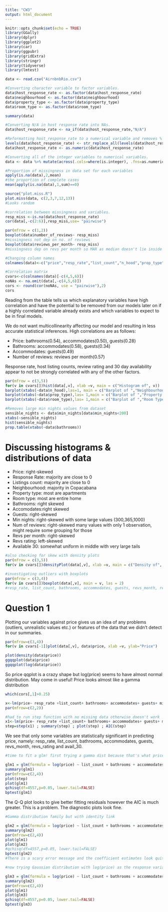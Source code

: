 ```yaml
---
title: "CW3"
output: html_document
---
```


```r
knitr::opts_chunk$set(echo = TRUE)
library(GGally)
library(dplyr)
library(ggplot2)
library(car)
library(ggpubr)
library(gridExtra)
library(stringr)
library(tidyverse)
library(lmtest)

data <- read.csv("AirnbnbRio.csv")
```


```r
#Converting character variable to factor variables.
data$host_response_rate <- as.factor(data$host_response_rate)
data$neighbourhood <- as.factor(data$neighbourhood)
data$property_type <- as.factor(data$property_type)
data$room_type <- as.factor(data$room_type)

summary(data)
```


```r
#Converting N/A in host response rate into NAs.
data$host_response_rate <- na_if(data$host_response_rate,"N/A")

#Reformatting host_response_rate to a numerical variable and removes % sign.
levels(data$host_response_rate) <- str_replace_all(levels(data$host_response_rate), "%", "")
data$host_response_rate <- as.numeric(data$host_response_rate)

#Converting all of the integer variables to numerical variables.
data <- data %>% mutate(across(.cols=where(is.integer), .fns=as.numeric))
```

```r
#Proportion of missingness in data set for each variables
apply(is.na(data),2,mean)
#the proportion of complete cases
mean(apply(is.na(data),1,sum)==0)

source("plot.miss.R")
plot.miss(data, c(2,3,7,12,13))
#Looks random

#correlation between missingness and variables.
resp_miss <-is.na(data$host_response_rate)
cor(data[,-c(2:6)],resp_miss,use= "pairwise")

par(mfrow = c(1,2))
boxplot(data$number_of_reviews~ resp_miss)
#missingness not dep on no. of reviews
boxplot(data$reviews_per_month~ resp_miss)
#missingness dep on revs per month so MAR as median doesn't lie inside the IQR
```

```r
#Changing column names
colnames(data)<-c("price","resp_rate","list_count","n_hood","prop_type","room_type", "bathrooms", "accommodates", "guests", "min_nights", "num_reviews", "revs_month", "revs_rating", "avail_30")
```

```r
#Correlation matrix
cvars<-c(colnames(data)[-c(4,5,6)])
noNAs <- na.omit(data[,-c(4,5,6)]) 
cors <- round(cor(noNAs, use = "pairwise"),2)
cors
```
Reading from the table tells us which explanatory variables have high correlation and have the potential to be removed from our models later on if a highly correlated variable already exists and which variables to expect to be in final models. 

We do not want multicollinearity affecting our model and resulting in less accurate statistical inferences.
High correlations are as follows:

* Price: bathrooms(0.54), accommodates(0.50), guests(0.28)
* Bathrooms: accommodates(0.58), guests(0.34)
* Accommodates: guests(0.49)
* Number of reviews: reviews per month(0.57)

Response rate, host listing counts, review rating and 30 day availability appear to not be strongly correlated with any of the other factors.


```r
par(mfrow = c(3,5))
for(v in cvars[])hist(data[,v], xlab =v, main = c("Histogram of", v))
barplot(xtabs(~data$n_hood),las=1, main = c("Barplot of ","Neighbourhood"))
barplot(xtabs(~data$prop_type),las= 1,main = c("Barplot of ","Property Type"))
barplot(xtabs(~data$room_type),las= 1,main = c("Barplot of ","Room Type"))
```

```r
#Removes large min nights values from dataset
sensible_nights <- data$min_nights[data$min_nights<200]
xtabs(~sensible_nights)
hist(sensible_nights)
prop.table(xtabs(~data$bathrooms))
```

# Discussing histograms & distributions of data

* Price: right-skewed
* Response Rate: majority are close to 0 
* Listings count: majority are close to 0
* Neighbourhood: majority in Copacabana
* Property type: most are apartments
* Room type: most are entire home
* Bathrooms: right skewed
* Accomodates:right skewed
* Guests: right-skewed
* Min nights: right-skewed with some large values (300,365,1000)
* Num of reviews: right-skewed many values with only 1 observation, might require some grouping for those
* Revs per month: right-skewed
* Revs rating: left-skewed
* Available 30: somewhat uniform in middle with very large tails

```r
#also checking for skew with density plots
par(mfrow = c(3,5))
for(v in cvars[])densityPlot(data[,v], xlab =v, main = c("Density of", v))
```

```r
#investigating outliers with boxplots
par(mfrow = c(3,4))
for(v in cvars[])boxplot(data[,v], main = v, las = 2)
#resp_rate, list_count, bathrooms, accommodates, guests, revs_month, revs_rating and avail_30

```


# Question 1

Plotting our variables against price gives us an idea of any problems (outliers, unrealistic values etc.) or features of the data that we didn't detect in our summaries.

```r
par(mfrow=c(3,4))
for(v in cvars[-1])plot(data[,v], data$price, xlab =v, ylab="Price")
```


```r
plot(density(data$price))
ggqqplot(data$price)
ggqqplot(log(data$price))
```



So price qqplot is a crazy shape but log(price) seems to have almost normal distribution. May come in useful!
Price looks almost like a gamma distribution
```r
which(cors[,1]>0.25)
```

```r
x<-lm(price~ resp_rate +list_count+ bathrooms+ accommodates+ guests+ min_nights+ num_reviews+ revs_month+ revs_rating+ avail_30,data=data)
par(mfrow=c(2,2))
```


```r
#had to run step function with no missing data otherwise doesn't work
x1<-lm(price~ resp_rate +list_count+ bathrooms+ accommodates+ guests+ min_nights+ num_reviews+ revs_month+ revs_rating+ avail_30,data=noNAs) 
step=step(x1) ; summary(step) ; plot(step) ; AIC(step) 
```
We see that only some variables are statistically significant in predicting price, namely: resp_rate, list_count, bathrooms, accommodates, guests, revs_month, revs_rating and avail_30.

```r
#time to fit a glm! first trying a gamma dist because that's what price's density plot looked like 

glm1 = glm(formula = log(price) ~ list_count + bathrooms + accommodates + guests + min_nights + revs_month + revs_rating + avail_30,family = Gamma(link="log"), data = data)
summary(glm1)
par(mfrow=c(2,4))
plot(step)
plot(glm1)
qchisq(df=4557,p=0.05, lower.tail=FALSE)
bptest(glm1)
```
The Q-Q plot looks to give better fitting residuals however the AIC is much greater. This is a problem. The diagnostic plots look fine.

```r
#Gamma distribution family but with identity link

glm2 = glm(formula = log(price) ~ list_count + bathrooms + accommodates + guests + min_nights + revs_month + revs_rating + avail_30,family = Gamma(link="identity"), data = data)
summary(glm2)
par(mfrow=c(2,4))
plot(glm1)
plot(glm2)
#qchisq(df=4557,p=0.05, lower.tail=FALSE)
bptest(glm2)
#There is a scary error message and the coefficient estimates look quite suspect but the AIC is lower   
```

```r
#now trying Gaussian distribution with log(price) as the response variable

glm3 = glm(formula = log(price) ~ list_count + bathrooms + accommodates + guests + min_nights + revs_month + revs_rating + avail_30,family = gaussian(), data = data)
summary(glm2)
par(mfrow=c(2,4))
plot(glm1)
plot(glm3)
qchisq(df=4557,p=0.05, lower.tail=FALSE)
bptest(glm3)
```